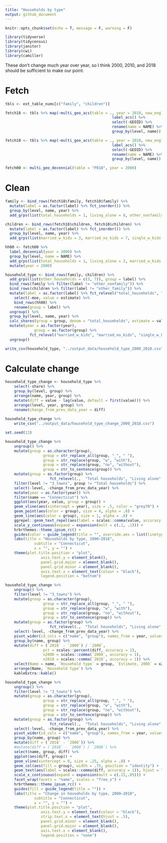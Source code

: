 ```yaml
---
title: "Households by type"
output: github_document
---
```


```r
knitr::opts_chunk$set(echo = T, message = F, warning = F)
```

```r
library(tidyverse)
library(tidycensus)
library(janitor)
library(cwi)
library(camiller)
```

These don't change much year over year, so I think 2000, 2010, and 2018 should be sufficient to make our point.

# Fetch

```r
tbls <- ext_table_nums[c("family", "children")]

fetch18 <- tbls %>% map(~multi_geo_acs(table = ., year = 2018, new_england = F) %>% 
												label_acs() %>%
												select(-GEOID) %>% 
												rename(name = NAME) %>% 
												group_by(level, name))

fetch10 <- tbls %>% map(~multi_geo_acs(table = ., year = 2010, new_england = F) %>% 
												label_acs() %>%
												select(-GEOID) %>% 
												rename(name = NAME) %>% 
												group_by(level, name))

fetch00 <- multi_geo_decennial(table = "P018", year = 2000)
```

# Clean
```r
family <- bind_rows(fetch18$family, fetch10$family) %>%
  mutate(label = as.factor(label) %>% fct_inorder()) %>%
  group_by(level, name, year) %>%
  add_grps(list(total_households = 1, living_alone = 8, other_nonfamily = 9), group = label, moe = moe)

children <- bind_rows(fetch18$children, fetch10$children) %>%
  mutate(label = as.factor(label) %>% fct_inorder()) %>%
  group_by(level, name, year) %>%
  add_grps(list(married_w_kids = 3, married_no_kids = 7, single_w_kids = c(10, 16), other_family = c(14, 20)), group = label, moe = moe)

hh00 <- fetch00 %>%
  label_decennial(year = 2000) %>% 
  group_by(level, name = NAME) %>% 
  add_grps(list(total_households = 1, living_alone = 2, married_w_kids = 8, married_no_kids = 9, single_w_kids = c(12, 15), other_households = c(13, 16, 17)), group = label, estimate = value) %>%
  mutate(year = 2000)

household_type <- bind_rows(family, children) %>%
  add_grps(list(other_households = c(3, 7)), group = label) %>%
  bind_rows(family %>% filter(label != "other_nonfamily")) %>%
  bind_rows(children %>% filter(label != "other_family")) %>%
  mutate(label = as.factor(label) %>% fct_relevel("total_households", "married_w_kids", "married_no_kids", "single_w_kids", "living_alone", "other_households")) %>% 
	select(-moe, value = estimate) %>%
	bind_rows(hh00) %>% 
	rename(group = label) %>% 
  ungroup() %>%
  group_by(level, name, year) %>%
  calc_shares(group = group, denom = "total_households", estimate = value) %>%
  mutate(year = as.factor(year),
  			 group = as.factor(group) %>%
           fct_relevel("married_w_kids", "married_no_kids", "single_w_kids", "living_alone", "other_households")) %>%
  ungroup()

write_csv(household_type, "../output_data/household_type_2000_2018.csv")
```

# Calculate change

```r
household_type_change <- household_type %>%
	select(-share) %>%
	group_by(level, group) %>%
	arrange(name, year, group) %>%
	mutate(diff = value - lag(value, default = first(value))) %>%
	arrange(level, year, group) %>%
	rename(change_from_prev_data_year = diff)
	
household_type_change %>% 
	write_csv("../output_data/household_type_change_2000_2018.csv")
```

```r
set.seed(13)

household_type_change %>% 
	ungroup() %>% 
	mutate(group = as.character(group),
				 group = str_replace_all(group, "_", " "),
				 group = str_replace(group, "w", "with"),
				 group = str_replace(group, "no", "without"),
				 group = str_to_sentence(group)) %>% 
	mutate(group = as.factor(group) %>% 
				 	fct_relevel(.,  "Total households", "Living alone", "Married with kids", "Married without kids", "Single with kids", "Other households")) %>% 
	filter(level != "3_towns", group != "Total households") %>% 
	select(-level, -change_from_prev_data_year) %>% 
	mutate(year = as.factor(year)) %>% 
	filter(name == "Connecticut") %>% 
	ggplot(aes(year, value, group = group)) +
	geom_vline(aes(xintercept = year), size = .5, color = "grey70") +
	geom_point(aes(color = group), size = 4, alpha = .8) +
	geom_line(aes(color = group), size = 1, alpha = .8) +
	ggrepel::geom_text_repel(aes(label = scales::comma(value, accuracy = 1)), segment.colour = NA, vjust = -1.4, family = "Roboto Condensed") +
	scale_y_continuous(expand = expansion(mult = c(.1, .1))) +
	hrbrthemes::theme_ipsum_rc() +
	guides(color = guide_legend(title = "", override.aes = list(linetype = 0))) +
	labs(title = "Households by type, 2000–2018",
			 subtitle = "Connecticut",
			 x = "", y = "") +
	theme(plot.title.position = "plot",
				axis.text.y = element_blank(),
				panel.grid.major = element_blank(),
				panel.grid.minor = element_blank(),
				axis.text.x = element_text(colour = "black"),
				legend.position = "bottom")
```

```r
household_type_change %>% 
	ungroup() %>% 
	filter(level != "3_towns") %>% 
	mutate(group = as.character(group),
				 group = str_replace_all(group, "_", " "),
				 group = str_replace(group, "w", "with"),
				 group = str_replace(group, "no", "without"),
				 group = str_to_sentence(group)) %>% 
	mutate(group = as.factor(group) %>% 
				 	fct_relevel(.,  "Total households", "Living alone", "Married with kids", "Married without kids", "Single with kids", "Other households")) %>% 
	select(-level, -change_from_prev_data_year) %>% 
	pivot_wider(id_cols = c("name", "group"), names_from = year, values_from = value) %>% 
	group_by(name, group) %>% 
	mutate(diff = (`2018` - `2000`) / `2000`,
				 pct = scales::percent(diff, accuracy = 1),
				 x2000 = scales::comma(`2000`, accuracy = 1),
				 x2018 = scales::comma(`2018`, accuracy = 1)) %>% 
	select(Name = name, `Household type` = group, `Estimate, 2000` = x2000, `Estimate, 2018` = x2018, `Percent change` = pct) %>% 
	arrange(Name, `Household type`) %>% 
	kableExtra::kable()
```

```r
household_type_change %>% 
	ungroup() %>% 
	filter(level != "3_towns") %>% 
	mutate(group = as.character(group),
				 group = str_replace_all(group, "_", " "),
				 group = str_replace(group, "w", "with"),
				 group = str_replace(group, "no", "without"),
				 group = str_to_sentence(group)) %>% 
	mutate(group = as.factor(group) %>% 
				 	fct_relevel(.,  "Total households", "Living alone", "Married with kids", "Married without kids", "Single with kids", "Other households")) %>% 
	select(-level, -change_from_prev_data_year) %>% 
	pivot_wider(id_cols = c("name", "group"), names_from = year, values_from = value) %>% 
	group_by(name, group) %>% 
	mutate(diff = (`2018` - `2000`)) %>%
	#mutate(diff = (`2018` - `2000`) / `2000`) %>% 
	select(name, group, diff) %>% 
	ggplot(aes(diff, group)) +
	geom_vline(xintercept = 0, size = .25, alpha = .8) +
	geom_col(aes(fill = group), width = .75, position = "identity") +
	geom_text(aes(label = scales::comma(diff, accuracy = 1)), hjust = "inward", position = "identity", family = "Roboto Condensed", size = 4) +
	scale_x_continuous(expand = expansion(mult = c(.15,.05))) +
	facet_wrap(facets = "name", scales = "free_x") +
	hrbrthemes::theme_ipsum_rc() +
	guides(fill = guide_legend(title = "")) +
	labs(title = "Change in households by type, 2000–2018",
			 subtitle = "Connecticut",
			 x = "", y = "") +
	theme(plot.title.position = "plot",
				axis.text.y = element_text(colour = "black"),
				strip.text.x = element_text(hjust = .5),
				panel.grid.minor = element_blank(),
				panel.grid.major = element_blank(),
				axis.text.x = element_blank(),
				legend.position = "none")
```